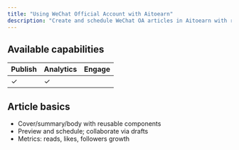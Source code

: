 ```yaml
---
title: "Using WeChat Official Account with Aitoearn"
description: "Create and schedule WeChat OA articles in Aitoearn with recommended specs."
---
```

## Available capabilities

| Publish | Analytics | Engage |
| --- | --- | --- |
| ✓ | ✓ |  |

## Article basics

- Cover/summary/body with reusable components
- Preview and schedule; collaborate via drafts
- Metrics: reads, likes, followers growth
